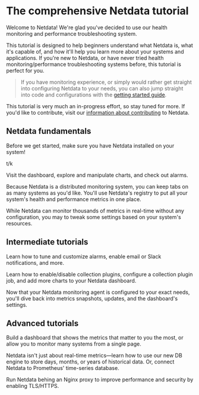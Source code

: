 # The comprehensive Netdata tutorial

Welcome to Netdata! We're glad you've decided to use our health monitoring and performance troubleshooting system.

This tutorial is designed to help beginners understand what Netdata is, what it's capable of, and how it'll help you
learn more about your systems and applications. If you're new to Netdata, or have never tried health
monitoring/performance troubleshooting systems before, this tutorial is perfect for you.

> If you have monitoring experience, or simply would rather get straight into configuring Netdata to your needs, you can
> also jump straight into code and configurations with the [getting started guide](../GettingStarted.md).

This tutorial is very much an in-progress effort, so stay tuned for more. If you'd like to contribute, visit our
[information about contributing](../../CONTRIBUTING.md) to Netdata.

## Netdata fundamentals

<TutorialTOCButton to="/packaging/installer/README/" heading="Part 00: Install Netdata">Before we get started, make sure you have Netdata installed on your system!</TutorialTOCButton>

<TutorialTOCButton to="/tutorials/part-01/" heading="Part 01: Netdata's building blocks">t/k</TutorialTOCButton>

<TutorialTOCButton to="/tutorials/part-02/" heading="Part 02: Get to know Netdata's dashboard">Visit the dashboard,
explore and manipulate charts, and check out alarms.</TutorialTOCButton>

<TutorialTOCButton to="/tutorials/part-03/" heading="Part 03: Monitor more than one system with Netdata">Because Netdata is a distributed monitoring system, you can keep tabs on as many systems as you'd like. You'll use
Netdata's registry to put all your system's health and performance metrics in one place.</TutorialTOCButton>

<TutorialTOCButton to="/tutorials/part-04/" heading="Part 04: The basics of configuring Netdata">While Netdata
can monitor thousands of metrics in real-time without any configuration, you may to tweak some settings based on your
system's resources.</TutorialTOCButton>

## Intermediate tutorials

<TutorialTOCButton to="/tutorials/part-05/" heading="Part 05: Health monitoring alarms and notifications">Learn how to tune and customize alarms, enable email or Slack notifications, and more.</TutorialTOCButton>

<TutorialTOCButton to="/tutorials/part-06/" heading="Part 06: Collecting more metrics with Netdata">Learn how to
enable/disable collection plugins, configure a collection plugin job, and add more charts to your Netdata
dashboard.</TutorialTOCButton>

<TutorialTOCButton to="/tutorials/part-07/" heading="Part 07: Netdata's dashboard in depth">Now that your Netdata
monitoring agent is configured to your exact needs, you'll dive back into metrics snapshots, updates, and the
dashboard's settings.</TutorialTOCButton>

## Advanced tutorials

<TutorialTOCButton to="/tutorials/part-08/" heading="Part 08: Building your first custom dashboard">Build a dashboard
that shows the metrics that matter to you the most, or allow you to monitor many systems from a single
page.</TutorialTOCButton>

<TutorialTOCButton to="/tutorials/part-09/" heading="Part 09: Long-term metrics storage<">Netdata isn't just about
real-time metrics—learn how to use our new DB engine to store days, months, or years of historical data. Or, connect
Netdata to Prometheus' time-series database.</TutorialTOCButton>

<TutorialTOCButton to="/tutorials/part-10/" heading="Part 10: Set up a proxy">Run Netdata behing an Nginx proxy to
improve performance and security by enabling TLS/HTTPS.</TutorialTOCButton>